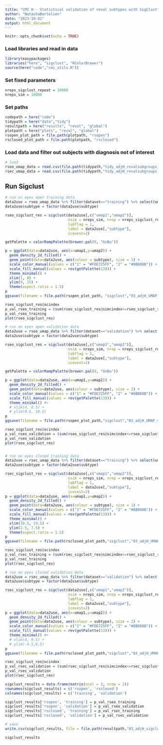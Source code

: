 ```yaml
---
title: "CMI H - Statistical validation of reval subtypes with SigClust"
author: "NatashaBertelsen"
date: "2023-10-01"
output: html_document
---
```


```r
knitr::opts_chunk$set(echo = TRUE)
```

### Load libraries and read in data
```r
library(easypackages)
libraries("here", "sigclust", "RColorBrewer")
source(here("code","cmi_utils.R"))
```

### Set fixed parameters
```r
nreps_sigclust_repeat = 10000
nreps_sim = 10000
```

### Set paths
```r
codepath = here("code")
tidypath = here("data","tidy")
resultpath = here("results", "reval", "global")
plotpath = here("plots", "reval", "global")
rsopen_plot_path = file.path(plotpath, "rsopen")
rsclosed_plot_path = file.path(plotpath, "rsclosed")

```

### Load data and filter out subjects with diagnosis not of interest
```r
# load
rseo_umap_data = read.csv(file.path(tidypath,"tidy_adjH_revalsubgroups_rsopen_umap+cl.csv"))
rsec_umap_data = read.csv(file.path(tidypath,"tidy_adjH_revalsubgroups_rsclosed_umap+cl.csv"))
```

## Run Sigclust
```r
# run on eyes open training data
data2use = rseo_umap_data %>% filter(dataset=="training") %>% select(umap1,umap2,subtype)
data2use$subtype = factor(data2use$subtype)

rseo_sigclust_res = sigclust(data2use[,c("umap1","umap2")],
                             nsim = nreps_sim, nrep = nreps_sigclust_repeat,
                             labflag = 1, 
                             label = data2use[,"subtype"],
                             icovest=2)

getPalette = colorRampPalette(brewer.pal(9, "GnBu"))

p = ggplot(data=data2use, aes(x=umap1,y=umap2)) +
  geom_density_2d_filled() + 
  geom_point(data=data2use, aes(colour = subtype), size = 1) +
  scale_color_manual(values = c("1" = "#FDE725FF", "2" = "#8B008B")) +
  scale_fill_manual(values = rev(getPalette(13))) +
  theme_minimal() +
  xlim(1, 8) +
  ylim(9, 15) +
  theme(aspect.ratio = 1.5)
p
ggsave(filename = file.path(rsopen_plot_path, "sigclust","03_adjH_UMAP_training.pdf"))

rseo_sigclust_res@xcindex
p_val_rseo_training = (sum(rseo_sigclust_res@simcindex<=rseo_sigclust_res@xcindex)+1)/(nreps_sim+1)
p_val_rseo_training
plot(rseo_sigclust_res)

# run on eyes open validation data
data2use = rseo_umap_data %>% filter(dataset=="validation") %>% select(umap1,umap2,subtype)
data2use$subtype = factor(data2use$subtype)

rseo_sigclust_res = sigclust(data2use[,c("umap1","umap2")],
                             nsim = nreps_sim, nrep = nreps_sigclust_repeat,
                             labflag = 1, 
                             label = data2use[,"subtype"],
                             icovest=2)

getPalette = colorRampPalette(brewer.pal(9, "GnBu"))

p = ggplot(data=data2use, aes(x=umap1,y=umap2)) +
  geom_density_2d_filled() +
  geom_point(data=data2use, aes(colour = subtype), size = 2) +
  scale_color_manual(values = c("1" = "#FDE725FF", "2" = "#8B008B")) +
  scale_fill_manual(values = rev(getPalette(13))) +
  theme_minimal() #+
  # xlim(4, 8.5) +
  # ylim(0.5, 10.5)
p
ggsave(filename = file.path(rsopen_plot_path,"sigclust","03_adjH_UMAP_validation.pdf"))

rseo_sigclust_res@xcindex
p_val_rseo_validation = (sum(rseo_sigclust_res@simcindex<=rseo_sigclust_res@xcindex)+1)/(nreps_sim+1)
p_val_rseo_validation
plot(rseo_sigclust_res)


# run on eyes closed training data
data2use = rsec_umap_data %>% filter(dataset=="training") %>% select(umap1,umap2,subtype)
data2use$subtype = factor(data2use$subtype)

rsec_sigclust_res = sigclust(data2use[,c("umap1","umap2")],
                             nsim = nreps_sim, nrep = nreps_sigclust_repeat,
                             labflag = 1,
                             label = data2use[,"subtype"],
                             icovest=2)
p = ggplot(data=data2use, aes(x=umap1,y=umap2)) +
  geom_density_2d_filled() + 
  geom_point(data=data2use, aes(colour = subtype), size = 1) +
  scale_color_manual(values = c("1" = "#FDE725FF", "2" = "#8B008B")) +
  scale_fill_manual(values = rev(getPalette(13))) +
  theme_minimal() +
  xlim(10.5, 19.5) +
  ylim(2.5, 7.5) +
  theme(aspect.ratio = 1.5)
p
ggsave(filename = file.path(rsclosed_plot_path,"sigclust","03_adjH_UMAP_training.pdf"))

rsec_sigclust_res@xcindex
p_val_rsec_training = (sum(rsec_sigclust_res@simcindex<=rsec_sigclust_res@xcindex)+1)/(nreps_sim+1)
p_val_rsec_training
plot(rsec_sigclust_res)

# run on eyes closed validation data
data2use = rsec_umap_data %>% filter(dataset=="validation") %>% select(umap1,umap2,subtype)
data2use$subtype = factor(data2use$subtype)

rsec_sigclust_res = sigclust(data2use[,c("umap1","umap2")],
                             nsim = nreps_sim, nrep = nreps_sigclust_repeat,
                             labflag = 1,
                             label = data2use[,"subtype"],
                             icovest=2)
p = ggplot(data=data2use, aes(x=umap1,y=umap2)) +
  geom_density_2d_filled() + 
  geom_point(data=data2use, aes(colour = subtype), size = 2) +
  scale_color_manual(values = c("1" = "#FDE725FF", "2" = "#8B008B")) +
  scale_fill_manual(values = rev(getPalette(13))) +
  theme_minimal() #+
  # xlim(4, 9.5) +
  # ylim(-4.5,6.5)
p
ggsave(filename = file.path(rsclosed_plot_path,"sigclust","03_adjH_UMAP_validation.pdf"))

rsec_sigclust_res@xcindex
p_val_rsec_validation = (sum(rsec_sigclust_res@simcindex<=rsec_sigclust_res@xcindex)+1)/(nreps_sim+1)
p_val_rsec_validation
plot(rsec_sigclust_res)

sigclust_results = data.frame(matrix(ncol = 2, nrow = 2))
rownames(sigclust_results) = c('rsopen', 'rsclosed')
colnames(sigclust_results) = c('training', 'validation')

sigclust_results['rsopen', 'training'] = p_val_rseo_training
sigclust_results['rsopen', 'validation'] = p_val_rseo_validation
sigclust_results['rsclosed', 'training'] = p_val_rsec_training
sigclust_results['rsclosed', 'validation'] = p_val_rsec_validation

# save
write.csv(sigclust_results, file = file.path(resultpath,"03_adjH_sigclust10000x_results.csv"))

sigclust_results
```
